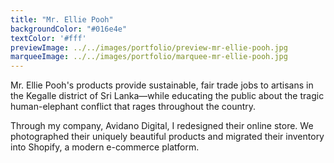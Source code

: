 ```yaml
---
title: "Mr. Ellie Pooh"
backgroundColor: "#016e4e"
textColor: '#fff'
previewImage: ../../images/portfolio/preview-mr-ellie-pooh.jpg
marqueeImage: ../../images/portfolio/marquee-mr-ellie-pooh.jpg
---
```


<IntroBlock>

Mr. Ellie Pooh's products provide sustainable, fair trade jobs to artisans in the Kegalle district of Sri Lanka—while educating the public about the tragic human-elephant conflict that rages throughout the country.

</IntroBlock>

<TextBlock>

Through my company, Avidano Digital, I redesigned their online store. We photographed their uniquely beautiful products and migrated their inventory into Shopify, a modern e-commerce platform.

</TextBlock>

